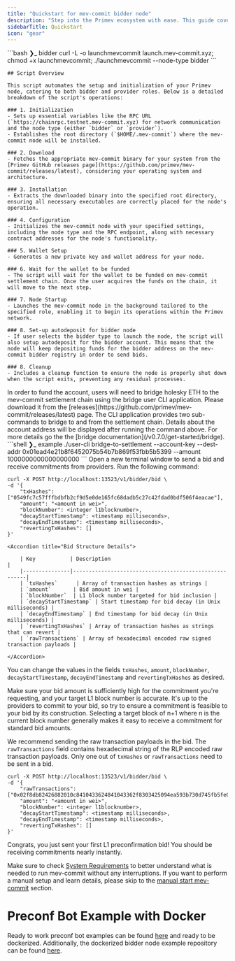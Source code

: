 ```yaml
---
title: "Quickstart for mev-commit bidder node"
description: "Step into the Primev ecosystem with ease. This guide covers everything you need to set up your mev-commit bidder node. For providers, please refer to the [manual start mev-commit](/v0.7.0/developers/manual-start-mev-commit) section"
sidebarTitle: Quickstart
icon: "gear"
---
```

<Steps>
  <Step title="Launch mev-commit Bidder Node">
            ```bash ❯_ bidder
         curl -L -o launchmevcommit launch.mev-commit.xyz; chmod +x launchmevcommit; ./launchmevcommit --node-type bidder
        ```
<Accordion title="🤔 What does the script do?">

    ## Script Overview

    This script automates the setup and initialization of your Primev node, catering to both bidder and provider roles. Below is a detailed breakdown of the script's operations:

    ### 1. Initialization
    - Sets up essential variables like the RPC URL (`https://chainrpc.testnet.mev-commit.xyz) for network communication and the node type (either `bidder` or `provider`).
    - Establishes the root directory (`$HOME/.mev-commit`) where the mev-commit node will be installed.

    ### 2. Download
    - Fetches the appropriate mev-commit binary for your system from the [Primev GitHub releases page](https://github.com/primev/mev-commit/releases/latest), considering your operating system and architecture.

    ### 3. Installation
    - Extracts the downloaded binary into the specified root directory, ensuring all necessary executables are correctly placed for the node's operation.

    ### 4. Configuration
    - Initializes the mev-commit node with your specified settings, including the node type and the RPC endpoint, along with necessary contract addresses for the node's functionality.

    ### 5. Wallet Setup
    - Generates a new private key and wallet address for your node.

    ### 6. Wait for the wallet to be funded
    - The script will wait for the wallet to be funded on mev-commit settlement chain. Once the user acquires the funds on the chain, it will move to the next step.

    ### 7. Node Startup
    - Launches the mev-commit node in the background tailored to the specified role, enabling it to begin its operations within the Primev network.

    ### 8. Set-up autodeposit for bidder node
    - If user selects the bidder type to launch the node, the script will also setup autodeposit for the bidder account. This means that the node will keep depositing funds for the bidder address on the mev-commit bidder registry in order to send bids.

    ### 8. Cleanup
    - Includes a cleanup function to ensure the node is properly shut down when the script exits, preventing any residual processes.

</Accordion>

  </Step>
  <Step title="Fund Your Account">
    In order to fund the account, users will need to bridge holesky ETH to the mev-commit settlement chain using the bridge user CLI application. Please download it from the [releases](https://github.com/primev/mev-commit/releases/latest) page. The CLI application provides two sub-commands to bridge to and from the settlement chain. Details about the account address will be displayed after running the command above. For more details go the the [bridge documentation](/v0.7.0/get-started/bridge).
```shell ❯_ example
./user-cli bridge-to-settlement --account-key <PRIVATE KEY of source account for funds> --dest-addr 0x01ead4e21b8f6452075b54b7b869f53fbb5b5399 --amount 1000000000000000000
```
  </Step>
  <Step title="Send a Bid">
    Open a new terminal window to send a bid and receive commitments from providers. Run the following command:

```shell ❯_ example
curl -X POST http://localhost:13523/v1/bidder/bid \
-d '{
    "txHashes": ["0549fc7c57fffbdbfb2cf9d5e0de165fc68dadb5c27c42fdad0bdf506f4eacae"],
    "amount": "<amount in wei>",
    "blockNumber": <integer l1blocknumber>,
    "decayStartTimestamp": <timestamp milliseconds>,
    "decayEndTimestamp": <timestamp milliseconds>,
    "revertingTxHashes": []
}'
```
    <Accordion title="Bid Structure Details">

        | Key           | Description                                           |
        |---------------|-------------------------------------------------------|
        | `txHashes`      | Array of transaction hashes as strings |
        | `amount`       | Bid amount in wei |
        | `blockNumber`  | L1 block number targeted for bid inclusion |
        | `decayStartTimestamp` | Start timestamp for bid decay (in Unix milliseconds) |
        | `decayEndTimestamp` | End timestamp for bid decay (in Unix milliseconds) |
        | `revertingTxHashes` | Array of transaction hashes as strings that can revert |
        | `rawTransactions` | Array of hexadecimal encoded raw signed transaction payloads |

    </Accordion>

You can change the values in the fields `txHashes`, `amount`, `blockNumber`, `decayStartTimestamp`, `decayEndTimestamp` and `revertingTxHashes` as desired.

Make sure your bid amount is sufficiently high for the commitment you're requesting, and your target L1 block number is accurate. It's up to the providers to commit to your bid, so try to ensure a commitment is feasible to your bid by its construction. Selecting a target block of n+1 where n is the current block number generally makes it easy to receive a commitment for standard bid amounts.

We recommend sending the raw transaction payloads in the bid. The `rawTransactions` field contains hexadecimal string of the RLP encoded raw transaction payloads. Only one out of `txHashes` or `rawTransactions` need to be sent in a bid.

```shell ❯_ example
curl -X POST http://localhost:13523/v1/bidder/bid \
-d '{
    "rawTransactions": ["0x02f8db82426882010c8410433624841043362f8303425094ea593b730d745fb5fe01b6d20e6603915252c6bf87016e03ce313800b864ce0b63ce0000000000000000000000000e94804eaa3c4c5355992086647f683f6f41ef1f000000000000000000000000000000000000000000000000000150e0786cc000000000000000000000000000000000000000000000000000000000000004e378c001a0ece6d13b20247abdc07d669c9186ee5a1ac9601db8c98a3323024ab299cb6662a01c20680efe4e0bb48a3a936b5ab27c741819f0ac567b12b34b230004b20b78a0"],
    "amount": "<amount in wei>",
    "blockNumber": <integer l1blocknumber>,
    "decayStartTimestamp": <timestamp milliseconds>,
    "decayEndTimestamp": <timestamp milliseconds>,
    "revertingTxHashes": []
}'
```
  </Step>
</Steps>

<Check>Congrats, you just sent your first L1 preconfirmation bid! You should be receiving commitments nearly instantly.</Check>

<Info> Make sure to check [System Requirements](/v0.7.0/developers/system-requirements) to better understand what is needed to run mev-commit without any interruptions.  If you want to perform a manual setup and learn details, please skip to the [manual start mev-commit](/v0.7.0/developers/manual-start-mev-commit) section.</Info>

# Preconf Bot Example with Docker
Ready to work preconf bot examples can be found [here](https://github.com/primev/preconf_bot_example) and ready to be dockerized. Additionally, the dockerized bidder node example repository can be found [here](https://docs.primev.xyz/v0.7.0/developers/docker-bidder).
